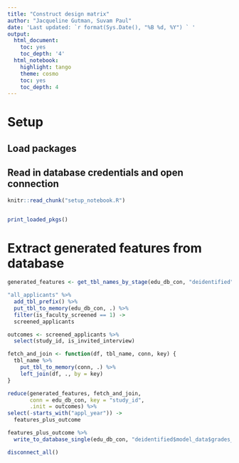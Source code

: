 ```yaml
---
title: "Construct design matrix"
author: "Jacqueline Gutman, Suvam Paul"
date: 'Last updated: `r format(Sys.Date(), "%B %d, %Y") ` '
output:
  html_document:
    toc: yes
    toc_depth: '4'
  html_notebook:
    highlight: tango
    theme: cosmo
    toc: yes
    toc_depth: 4
---
```


# Setup
## Load packages
## Read in database credentials and open connection

```r
knitr::read_chunk("setup_notebook.R")
```

```r
```

```r
print_loaded_pkgs()
```

# Extract generated features from database

```r
generated_features <- get_tbl_names_by_stage(edu_db_con, "deidentified", "generated")
```

```r
"all_applicants" %>% 
  add_tbl_prefix() %>%
  put_tbl_to_memory(edu_db_con, .) %>%
  filter(is_faculty_screened == 1) ->
  screened_applicants
```

```r
outcomes <- screened_applicants %>%
  select(study_id, is_invited_interview)
```

```r
fetch_and_join <- function(df, tbl_name, conn, key) {
  tbl_name %>%
    put_tbl_to_memory(conn, .) %>%
    left_join(df, ., by = key)
}

reduce(generated_features, fetch_and_join, 
       conn = edu_db_con, key = "study_id", 
       .init = outcomes) %>%
select(-starts_with("appl_year")) -> 
  features_plus_outcome
```

```r
features_plus_outcome %>%
  write_to_database_single(edu_db_con, "deidentified$model_data$grades_gpa_mcat")
```

```r
disconnect_all()
```

